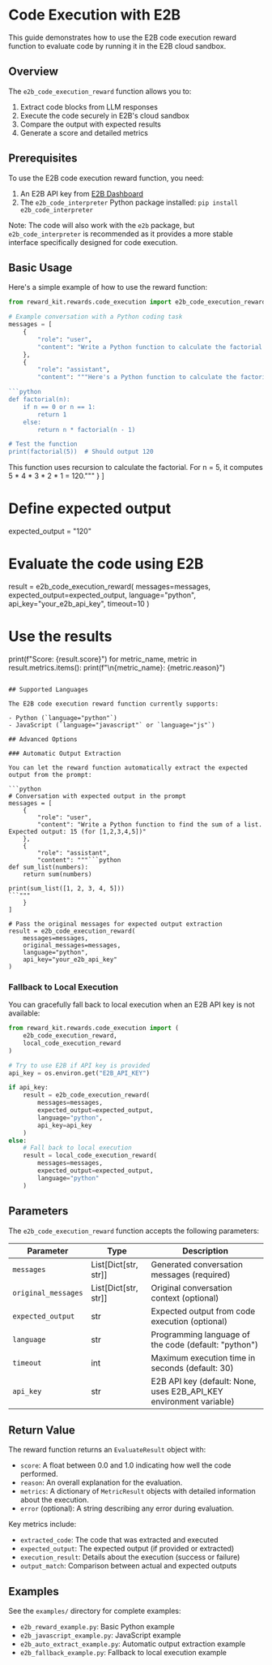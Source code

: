 # Code Execution with E2B

This guide demonstrates how to use the E2B code execution reward function to evaluate code by running it in the E2B cloud sandbox.

## Overview

The `e2b_code_execution_reward` function allows you to:

1. Extract code blocks from LLM responses
2. Execute the code securely in E2B's cloud sandbox
3. Compare the output with expected results
4. Generate a score and detailed metrics

## Prerequisites

To use the E2B code execution reward function, you need:

1. An E2B API key from [E2B Dashboard](https://e2b.dev/dashboard)
2. The `e2b_code_interpreter` Python package installed: `pip install e2b_code_interpreter`

Note: The code will also work with the `e2b` package, but `e2b_code_interpreter` is recommended as it provides a more stable interface specifically designed for code execution.

## Basic Usage

Here's a simple example of how to use the reward function:

```python
from reward_kit.rewards.code_execution import e2b_code_execution_reward

# Example conversation with a Python coding task
messages = [
    {
        "role": "user",
        "content": "Write a Python function to calculate the factorial of a number."
    },
    {
        "role": "assistant",
        "content": """Here's a Python function to calculate the factorial of a number:

```python
def factorial(n):
    if n == 0 or n == 1:
        return 1
    else:
        return n * factorial(n - 1)

# Test the function
print(factorial(5))  # Should output 120
```

This function uses recursion to calculate the factorial. For n = 5, it computes 5 * 4 * 3 * 2 * 1 = 120."""
    }
]

# Define expected output
expected_output = "120"

# Evaluate the code using E2B
result = e2b_code_execution_reward(
    messages=messages,
    expected_output=expected_output,
    language="python",
    api_key="your_e2b_api_key",
    timeout=10
)

# Use the results
print(f"Score: {result.score}")
for metric_name, metric in result.metrics.items():
    print(f"\n{metric_name}: {metric.reason}")
```

## Supported Languages

The E2B code execution reward function currently supports:

- Python (`language="python"`)
- JavaScript (`language="javascript"` or `language="js"`)

## Advanced Options

### Automatic Output Extraction

You can let the reward function automatically extract the expected output from the prompt:

```python
# Conversation with expected output in the prompt
messages = [
    {
        "role": "user",
        "content": "Write a Python function to find the sum of a list. Expected output: 15 (for [1,2,3,4,5])"
    },
    {
        "role": "assistant",
        "content": """```python
def sum_list(numbers):
    return sum(numbers)

print(sum_list([1, 2, 3, 4, 5]))
```"""
    }
]

# Pass the original messages for expected output extraction
result = e2b_code_execution_reward(
    messages=messages,
    original_messages=messages,
    language="python",
    api_key="your_e2b_api_key"
)
```

### Fallback to Local Execution

You can gracefully fall back to local execution when an E2B API key is not available:

```python
from reward_kit.rewards.code_execution import (
    e2b_code_execution_reward,
    local_code_execution_reward
)

# Try to use E2B if API key is provided
api_key = os.environ.get("E2B_API_KEY")

if api_key:
    result = e2b_code_execution_reward(
        messages=messages,
        expected_output=expected_output,
        language="python",
        api_key=api_key
    )
else:
    # Fall back to local execution
    result = local_code_execution_reward(
        messages=messages,
        expected_output=expected_output,
        language="python"
    )
```

## Parameters

The `e2b_code_execution_reward` function accepts the following parameters:

| Parameter | Type | Description |
|-----------|------|-------------|
| `messages` | List[Dict[str, str]] | Generated conversation messages (required) |
| `original_messages` | List[Dict[str, str]] | Original conversation context (optional) |
| `expected_output` | str | Expected output from code execution (optional) |
| `language` | str | Programming language of the code (default: "python") |
| `timeout` | int | Maximum execution time in seconds (default: 30) |
| `api_key` | str | E2B API key (default: None, uses E2B_API_KEY environment variable) |

## Return Value

The reward function returns an `EvaluateResult` object with:

- `score`: A float between 0.0 and 1.0 indicating how well the code performed.
- `reason`: An overall explanation for the evaluation.
- `metrics`: A dictionary of `MetricResult` objects with detailed information about the execution.
- `error` (optional): A string describing any error during evaluation.

Key metrics include:

- `extracted_code`: The code that was extracted and executed
- `expected_output`: The expected output (if provided or extracted)
- `execution_result`: Details about the execution (success or failure)
- `output_match`: Comparison between actual and expected outputs

## Examples

See the `examples/` directory for complete examples:

- `e2b_reward_example.py`: Basic Python example
- `e2b_javascript_example.py`: JavaScript example
- `e2b_auto_extract_example.py`: Automatic output extraction example
- `e2b_fallback_example.py`: Fallback to local execution example
